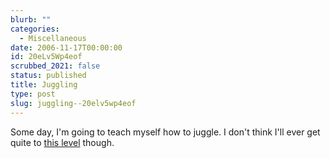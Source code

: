 ```yaml
---
blurb: ""
categories:
  - Miscellaneous
date: 2006-11-17T00:00:00
id: 20eLv5Wp4eof
scrubbed_2021: false
status: published
title: Juggling
type: post
slug: juggling--20elv5wp4eof
---
```


Some day, I'm going to teach myself how to juggle. I don't think
I'll ever get quite to
[this level](http://video.google.com/videoplay?docid=-4030065537274948741)
though.